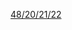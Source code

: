 {{r-phrase|有害，触摸及长期吸入、吞食本品可能对健康造成严重损害|R48/20/21/22}}<noinclude>
[[Category:R术语模板|48/20/21/22]]
</noinclude>